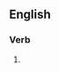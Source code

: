 {{also|ululâtes}}

==English==

===Verb===
{{head|en|verb form}}

# {{en-third-person singular of|ululate}}